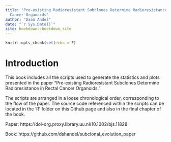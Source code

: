 ```yaml
--- 
title: "Pre-existing Radioresistant Subclones Determine Radioresistance in Rectal
  Cancer Organoids"
author: "Daan Andel"
date: "`r Sys.Date()`"
site: bookdown::bookdown_site
---
```


```r
knitr::opts_chunk$set(echo = F)
```

# Introduction
This book includes all the scripts used to generate the statistics and plots presented in the paper "Pre-existing Radioresistant Subclones Determine Radioresistance in Rectal Cancer Organoids."

The scripts are arranged in a loose chronological order, corresponding to the flow of the paper. The source code referenced within the scripts can be located in the 'R' folder on this Github page and also in the final chapter of the book.

Paper: https://doi-org.proxy.library.uu.nl/10.1002/bjs.11828

Book: https://github.com/dshandel/subclonal_evolution_paper

